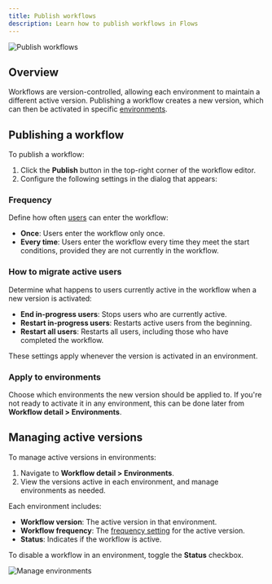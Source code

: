 ```yaml
---
title: Publish workflows
description: Learn how to publish workflows in Flows
---
```


![Publish workflows](/workflows/publish.png)

## Overview

Workflows are version-controlled, allowing each environment to maintain a different active version. Publishing a workflow creates a new version, which can then be activated in specific [environments](/environments).

## Publishing a workflow

To publish a workflow:

1. Click the **Publish** button in the top-right corner of the workflow editor.
2. Configure the following settings in the dialog that appears:

### Frequency

Define how often [users](/users/overview) can enter the workflow:

- **Once**: Users enter the workflow only once.
- **Every time**: Users enter the workflow every time they meet the start conditions, provided they are not currently in the workflow.

### How to migrate active users

Determine what happens to users currently active in the workflow when a new version is activated:

- **End in-progress users**: Stops users who are currently active.
- **Restart in-progress users**: Restarts active users from the beginning.
- **Restart all users**: Restarts all users, including those who have completed the workflow.

These settings apply whenever the version is activated in an environment.

### Apply to environments

Choose which environments the new version should be applied to. If you're not ready to activate it in any environment, this can be done later from **Workflow detail > Environments**.

## Managing active versions

To manage active versions in environments:

1. Navigate to **Workflow detail > Environments**.
2. View the versions active in each environment, and manage environments as needed.

Each environment includes:

- **Workflow version**: The active version in that environment.
- **Workflow frequency**: The [frequency setting](/workflows/overview#workflow-frequency) for the active version.
- **Status**: Indicates if the workflow is active.

To disable a workflow in an environment, toggle the **Status** checkbox.

![Manage environments](/workflows/manage-environments.png)
